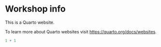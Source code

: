 # Workshop info {.unnumbered}

This is a Quarto website.

To learn more about Quarto websites visit <https://quarto.org/docs/websites>.

```r
1 + 1
```
